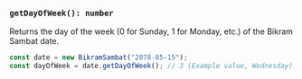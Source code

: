 ### `getDayOfWeek(): number`

Returns the day of the week (0 for Sunday, 1 for Monday, etc.) of the Bikram Sambat date.

```jsx
const date = new BikramSambat("2078-05-15");
const dayOfWeek = date.getDayOfWeek(); // 3 (Example value, Wednesday)
```
